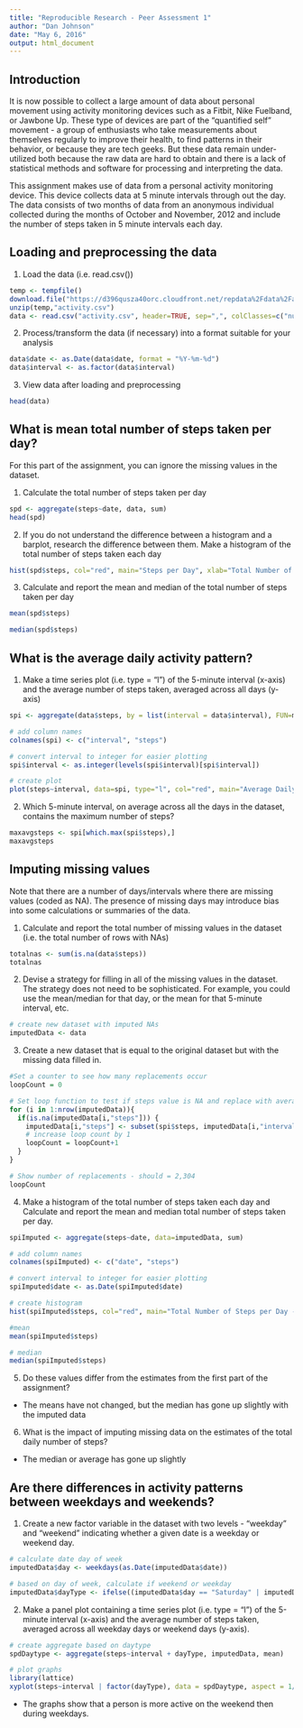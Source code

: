 ---
title: "Reproducible Research - Peer Assessment 1"
author: "Dan Johnson"
date: "May 6, 2016"
output: html_document
---
## Introduction

It is now possible to collect a large amount of data about personal movement using activity monitoring devices such as a Fitbit, Nike Fuelband, or Jawbone Up. These type of devices are part of the "quantified self" movement - a group of enthusiasts who take measurements about themselves regularly to improve their health, to find patterns in their behavior, or because they are tech geeks. But these data remain under-utilized both because the raw data are hard to obtain and there is a lack of statistical methods and software for processing and interpreting the data.

This assignment makes use of data from a personal activity monitoring device. This device collects data at 5 minute intervals through out the day. The data consists of two months of data from an anonymous individual collected during the months of October and November, 2012 and include the number of steps taken in 5 minute intervals each day.

## Loading and preprocessing the data

1. Load the data (i.e. read.csv())

```{r loaddata}
temp <- tempfile()
download.file("https://d396qusza40orc.cloudfront.net/repdata%2Fdata%2Factivity.zip", temp, mode="wb")
unzip(temp,"activity.csv")
data <- read.csv("activity.csv", header=TRUE, sep=",", colClasses=c("numeric", "character", "numeric"))

```

2. Process/transform the data (if necessary) into a format suitable for your analysis
```{r transofrmdata}
data$date <- as.Date(data$date, format = "%Y-%m-%d")
data$interval <- as.factor(data$interval)
```

3. View data after loading and preprocessing
``` {r datahead}
head(data)
```

## What is mean total number of steps taken per day?

For this part of the assignment, you can ignore the missing values in the dataset.

1. Calculate the total number of steps taken per day
```{r stepsperday}
spd <- aggregate(steps~date, data, sum)
head(spd)
```

2. If you do not understand the difference between a histogram and a barplot, research the difference between them. Make a histogram of the total number of steps taken each day

```{r stepshist}
hist(spd$steps, col="red", main="Steps per Day", xlab="Total Number of Steps Taken Daily", ylab="Frequency")
```

3. Calculate and report the mean and median of the total number of steps taken per day
```{r spd_mean}
mean(spd$steps)
```

```{r spd_median}
median(spd$steps)
```

## What is the average daily activity pattern?

1. Make a time series plot (i.e. type = "l") of the 5-minute interval (x-axis) and the average number of steps taken, averaged across all days (y-axis)

```{r spi}
spi <- aggregate(data$steps, by = list(interval = data$interval), FUN=mean, na.rm=TRUE)

# add column names
colnames(spi) <- c("interval", "steps")

# convert interval to integer for easier plotting
spi$interval <- as.integer(levels(spi$interval)[spi$interval])

# create plot
plot(steps~interval, data=spi, type="l", col="red", main="Average Daily Acivity", xlab="5 Minute Interval", ylab="Average Steps")

```

2. Which 5-minute interval, on average across all the days in the dataset, contains the maximum number of steps?

```{r maxavgsteps}
maxavgsteps <- spi[which.max(spi$steps),]
maxavgsteps
```

## Imputing missing values

Note that there are a number of days/intervals where there are missing values (coded as NA). The presence of missing days may introduce bias into some calculations or summaries of the data.

1. Calculate and report the total number of missing values in the dataset (i.e. the total number of rows with NAs)
```{r totalnas}
totalnas <- sum(is.na(data$steps))
totalnas
```

2. Devise a strategy for filling in all of the missing values in the dataset. The strategy does not need to be sophisticated. For example, you could use the mean/median for that day, or the mean for that 5-minute interval, etc.
```{r}
# create new dataset with imputed NAs
imputedData <- data
```

3. Create a new dataset that is equal to the original dataset but with the missing data filled in.
```{r impute}

#Set a counter to see how many replacements occur
loopCount = 0

# Set loop function to test if steps value is NA and replace with average from previous step
for (i in 1:nrow(imputedData)){
  if(is.na(imputedData[i,"steps"])) {
    imputedData[i,"steps"] <- subset(spi$steps, imputedData[i,"interval"] == spi$interval)
    # increase loop count by 1
    loopCount = loopCount+1
  }
}

# Show number of replacements - should = 2,304
loopCount
```

4. Make a histogram of the total number of steps taken each day and Calculate and report the mean and median total number of steps taken per day. 

```{r stepshistimputed}
spiImputed <- aggregate(steps~date, data=imputedData, sum)

# add column names
colnames(spiImputed) <- c("date", "steps")

# convert interval to integer for easier plotting
spiImputed$date <- as.Date(spiImputed$date)

# create histogram
hist(spiImputed$steps, col="red", main="Total Number of Steps per Day - Imputed", xlab="Total Number of Steps Taken", ylab="Frequency")

#mean
mean(spiImputed$steps)

# median
median(spiImputed$steps)

```

5. Do these values differ from the estimates from the first part of the assignment? 

* The means have not changed, but the median has gone up slightly with the imputed data

6. What is the impact of imputing missing data on the estimates of the total daily number of steps?

* The median or average has gone up slightly 

## Are there differences in activity patterns between weekdays and weekends?

1. Create a new factor variable in the dataset with two levels - "weekday" and "weekend" indicating whether a given date is a weekday or weekend day.

```{r daytype}
# calculate date day of week
imputedData$day <- weekdays(as.Date(imputedData$date))

# based on day of week, calculate if weekend or weekday
imputedData$dayType <- ifelse((imputedData$day == "Saturday" | imputedData$day == "Sunday"), "Weekend", "Weekday")
```

2. Make a panel plot containing a time series plot (i.e. type = "l") of the 5-minute interval (x-axis) and the average number of steps taken, averaged across all weekday days or weekend days (y-axis).

```{r daytypeplot}

# create aggregate based on daytype
spdDaytype <- aggregate(steps~interval + dayType, imputedData, mean)

# plot graphs
library(lattice)
xyplot(steps~interval | factor(dayType), data = spdDaytype, aspect = 1/2, type = "l")
```

* The graphs show that a person is more active on the weekend then during weekdays.